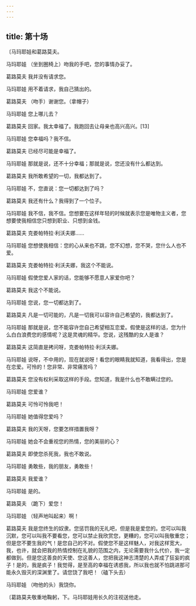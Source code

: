```yaml
---
---
---
```

title: 第十场
---




〔马玛耶娃和葛路莫夫。





马玛耶娃 （坐到圈椅上）吻我的手吧，您的事情办妥了。

葛路莫夫 我并没有请求您。

马玛耶娃 用不着请求，我自己猜出的。

葛路莫夫 （吻手）谢谢您。（拿帽子）

马玛耶娃 您上哪儿去？

葛路莫夫 回家。我太幸福了。我跑回去让母亲也高兴高兴。[13]

马玛耶娃 您幸福吗？我不信。

葛路莫夫 已经尽可能是幸福了。

马玛耶娃 那就是说，还不十分幸福；那就是说，您还没有什么都达到。

葛路莫夫 我所敢希望的一切，我都达到了。

马玛耶娃 不，您直说：您一切都达到了吗？

葛路莫夫 我还有什么？我得到了一个位子。

马玛耶娃 我不信，我不信。您想要在这样年轻的时候就表示您是唯物主义者，您想要使我相信您只想到职业、只想到金钱。

葛路莫夫 克娄帕特拉·利沃夫娜……

马玛耶娃 您想使我相信：您的心从来也不跳，您不幻想，您不哭，您什么人也不爱。

葛路莫夫 克娄帕特拉·利沃夫娜，我这个不能说。

马玛耶娃 假使您爱人家的话，您能够不愿意人家爱你吧？

葛路莫夫 我这个不能说。

马玛耶娃 您说，您一切都达到了。

葛路莫夫 凡是一切可能的，凡是一切我可以容许自己希望的，我都达到了。

马玛耶娃 那就是说，您不能容许您自己希望相互恋爱。假使是这样的话，您为什么白白浪费您的感情呢？这是灵魂的精华。您说，这残酷的女人是谁？

葛路莫夫 这简直是拷问呀，克娄帕特拉·利沃夫娜。

马玛耶娃 说呀，不中用的，现在就说呀！看您的眼睛我就知道，我看得出，您是在恋爱。可怜的！您非常、非常痛苦吗？

葛路莫夫 您没有权利采取这样的手段。您知道，我是什么也不敢瞒过您的。

马玛耶娃 您爱谁？

葛路莫夫 可怜可怜我吧！

马玛耶娃 她值得您爱吗？

葛路莫夫 我的天呀，您要怎样措置我呀？

马玛耶娃 她会不会重视您的热情，您的美丽的心？

葛路莫夫 即使您杀死我，我也不敢说。

马玛耶娃 勇敢些，我的朋友，勇敢些！

葛路莫夫 我爱谁？

马玛耶娃 是的。

葛路莫夫 （跪下）爱您！

马玛耶娃 （轻声地叫起来）啊！

葛路莫夫 我是您终生的奴隶。您惩罚我的无礼吧，但是我是爱您的。您可以叫我沉默，您可以叫我不要看您，您可以禁止我欣赏您，更糟的，您可以叫我敬重您；但是您不要生我的气！是您自己的不对。假使您不是这样魅人，对我这样宽大，我，也许，就会把我的热情控制在礼貌的范围之内，无论需要我什么代价，我一定都做到。但是您这善良的天使、您这善人，您把我这神志清楚的人弄成了狂妄的疯子！是的，我是疯子！我觉得，是至高的幸福在诱惑我，所以我也就不怕跳进那可能永久毁灭的深渊里了。请您饶了我吧！（磕下头去）

马玛耶娃 （吻他的头）我饶你。

〔葛路莫夫敬重地鞠躬，下。马玛耶娃用长久的注视送他走。